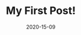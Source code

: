 ---
title: My First Post!
slug: my-first-post
date: 2020-15-09
featureImage: nature.jpg
excerpt: Habitant paretra
---